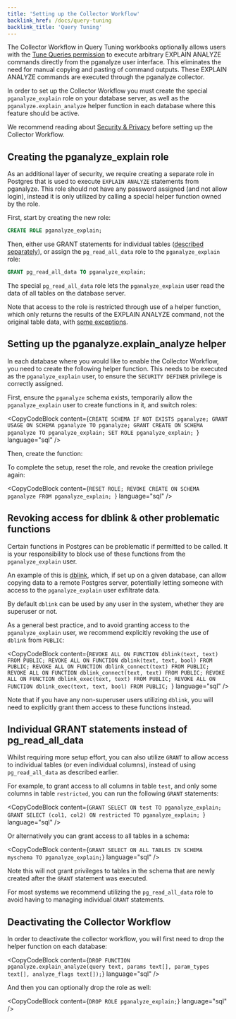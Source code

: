 ```yaml
---
title: 'Setting up the Collector Workflow'
backlink_href: /docs/query-tuning
backlink_title: 'Query Tuning'
---
```



<DocsBetaFeature feature="Query Tuning" />

The Collector Workflow in Query Tuning workbooks optionally allows users with the [Tune Queries permission](/docs/accounts/permissions#tune-queries)
to execute arbitrary EXPLAIN ANALYZE commands directly from the pganalyze user interface. This eliminates
the need for manual copying and pasting of command outputs. These EXPLAIN ANALYZE commands are executed
through the pganalyze collector.

In order to set up the Collector Workflow you must create the special `pganalyze_explain`
role on your database server, as well as the `pganalyze.explain_analyze` helper function
in each database where this feature should be active.

We recommend reading about [Security & Privacy](security-privacy) before setting up the Collector Workflow.

## Creating the pganalyze_explain role

As an additional layer of security, we require creating a separate role in Postgres
that is used to execute `EXPLAIN ANALYZE` statements from pganalyze. This role should
not have any password assigned (and not allow login), instead it is only utilized
by calling a special helper function owned by the role.

First, start by creating the new role:

```sql
CREATE ROLE pganalyze_explain;
```

Then, either use GRANT statements for individual tables ([described separately](#individual-grant-statements-instead-of-pg_read_all_data)), or assign the
`pg_read_all_data` role to the `pganalyze_explain` role:

```sql
GRANT pg_read_all_data TO pganalyze_explain;
```

The special `pg_read_all_data` role lets the `pganalyze_explain` user read the data of
all tables on the database server.

Note that access to the role is restricted through use of a helper
function, which only returns the results of the EXPLAIN ANALYZE command, not the original
table data, with [some exceptions](security-privacy#data-privacy-considerations).

## Setting up the pganalyze.explain_analyze helper

In each database where you would like to enable the Collector Workflow, you need to create
the following helper function. This needs to be executed as the `pganalyze_explain` user,
to ensure the `SECURITY DEFINER` privilege is correctly assigned.

First, ensure the `pganalyze` schema exists, temporarily allow the `pganalyze_explain`
user to create functions in it, and switch roles:

<CopyCodeBlock content={`CREATE SCHEMA IF NOT EXISTS pganalyze;
GRANT USAGE ON SCHEMA pganalyze TO pganalyze;
GRANT CREATE ON SCHEMA pganalyze TO pganalyze_explain;
SET ROLE pganalyze_explain;
`} language="sql" />

Then, create the function:

<CopyCodeBlock content={explainAnalyzeHelper} language="sql" />

To complete the setup, reset the role, and revoke the creation privilege again:

<CopyCodeBlock content={`RESET ROLE;
REVOKE CREATE ON SCHEMA pganalyze FROM pganalyze_explain;
`} language="sql" />

## Revoking access for dblink & other problematic functions

Certain functions in Postgres can be problematic if permitted to be called. It is your
responsibility to block use of these functions from the `pganalyze_explain` user.

An example of this is [dblink](https://www.postgresql.org/docs/current/dblink.html), which,
if set up on a given database, can allow copying data to a remote Postgres server, potentially
letting someone with access to the `pganalyze_explain` user exfiltrate data.

By default `dblink` can be used by any user in the system, whether they are superuser or not.

As a general best practice, and to avoid granting access to the `pganalyze_explain` user,
we recommend explicitly revoking the use of `dblink` from `PUBLIC`:

<CopyCodeBlock content={`REVOKE ALL ON FUNCTION dblink(text, text) FROM PUBLIC;
REVOKE ALL ON FUNCTION dblink(text, text, bool) FROM PUBLIC;
REVOKE ALL ON FUNCTION dblink_connect(text) FROM PUBLIC;
REVOKE ALL ON FUNCTION dblink_connect(text, text) FROM PUBLIC;
REVOKE ALL ON FUNCTION dblink_exec(text, text) FROM PUBLIC;
REVOKE ALL ON FUNCTION dblink_exec(text, text, bool) FROM PUBLIC;
`} language="sql" />

Note that if you have any non-superuser users utilizing `dblink`, you will need to explicitly
grant them access to these functions instead.

## Individual GRANT statements instead of pg_read_all_data

Whilst requiring more setup effort, you can also utilize `GRANT` to allow access to individual tables (or even individual columns),
instead of using `pg_read_all_data` as described earlier.

For example, to grant access to all columns in table `test`, and only some columns in table `restricted`, you can run the following `GRANT` statements:

<CopyCodeBlock content={`GRANT SELECT ON test TO pganalyze_explain;
GRANT SELECT (col1, col2) ON restricted TO pganalyze_explain;
`} language="sql" />

Or alternatively you can grant access to all tables in a schema:

<CopyCodeBlock content={`GRANT SELECT ON ALL TABLES IN SCHEMA myschema TO pganalyze_explain;`} language="sql" />

Note this will not grant privileges to tables in the schema that are newly created after the `GRANT` statement was executed.

For most systems we recommend utilizing the `pg_read_all_data` role to avoid having to managing individual `GRANT` statements.

## Deactivating the Collector Workflow

In order to deactivate the collector workflow, you will first need to drop the helper function on each database:

<CopyCodeBlock content={`DROP FUNCTION pganalyze.explain_analyze(query text, params text[], param_types text[], analyze_flags text[]);`} language="sql" />

And then you can optionally drop the role as well:

<CopyCodeBlock content={`DROP ROLE pganalyze_explain;`} language="sql" />

